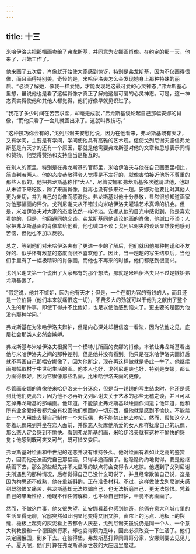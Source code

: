 ```yaml
---
---
---
```

title: 十三
---




米哈伊洛夫把那幅画卖给了弗龙斯基，并同意为安娜画肖像。在约定的那一天，他来了，开始工作了。

他来画了五次后，肖像就开始使大家感到惊讶，特别是弗龙斯基，因为不仅画得很像，而且画得特别美。奇怪的是，米哈伊洛夫怎么会发现她身上那种特殊的丽质。“必须了解她，像我一样爱她，才能发现她这最可爱的心灵神态，”弗龙斯基心里想，虽说他也是看了这幅肖像才真正了解她这最可爱的心灵神态。可是，这一神态真实得使他和其他人都觉得，他们好像早就见识过了。

“我花了多少时间在苦苦求索，却毫无成就，”弗龙斯基谈论起自己那幅安娜的肖像，“而他只看了一会儿就画出来了。这就叫做技巧。”

“这种技巧你会有的，”戈列尼谢夫安慰他说，因为在他看来，弗龙斯基既有天才，又有学问，主要是有学问，学问使他具有高雅的艺术观。促使戈列尼谢夫坚信弗龙斯基是有天才的还有一个原因，那就是他需要弗龙斯基对他的文章和思想表示同情和赞扬，他觉得赞扬和支持应当是相互的。

在别人的家里，特别是在弗龙斯基的官邸里，米哈伊洛夫与他在自己画室里相比，简直判若两人。他的态度恭敬得令人觉得是不友好的，就像害怕接近他所不尊重的那些人似的。他把弗龙斯基称作“大人”，尽管安娜和弗龙斯基多次邀请过他，他却从未留下来吃饭，除了来画肖像，就再也没有多来过一趟。安娜对他要比对其他人更为亲切，并为自己的肖像而感激他。弗龙斯基对他十分恭敬，显然很想知道画家对他那幅画的评价。戈列尼谢夫从不错过向米哈伊洛夫灌输艺术真谛的机会。但是，米哈伊洛夫对大家的态度依然一样冷淡。安娜从他的目光中感觉到，他是喜欢看她的，但是，他回避同她交谈。弗龙斯基同他谈论他画的肖像，他缄口不谈；人家把弗龙斯基画的肖像拿给他看，他也缄口不谈；戈列尼谢夫的谈话显然使他感到苦恼，但他也不加以反驳。

总之，等到他们对米哈伊洛夫有了更进一步的了解后，他们就因他那种拘谨和不友好的、似乎怀有敌意的态度而很不喜欢他了。因此，当一趟趟的写生结束后，当他们手里有了一幅极精彩的肖像画，而他也不再来的时候，他们都感到很高兴。

戈列尼谢夫第一个说出了大家都有的那个想法，那就是米哈伊洛夫只不过是嫉妒弗龙斯基罢了。

“假定说，他并不嫉妒，因为他有天才；但是，一个在朝为官的有钱的人，而且还是一位伯爵（他们本来就痛恨这一切），不费多大的劲就可以干他为之献出了整个人生的那件事，即使干得并不比他好，也足以使他感到恼火了。更主要的是因为他没有那种学问。”

弗龙斯基在为米哈伊洛夫辩护，但是内心深处却相信这一看法，因为依他之见，底层社会那类人必然会嫉妒。

弗龙斯基与米哈伊洛夫根据同一个模特儿所画的安娜的肖像，本该让弗龙斯基看出他与米哈伊洛夫之间的那种差别，但是他并没有看到。他只是在米哈伊洛夫画好后就不再画自己那幅安娜像了，因为他断定，现在再这样做就是多此一举了。他继续画那幅取材于中世纪生活的画。他本人也好，戈列尼谢夫也好，特别是安娜，都认为画得很好，因为它很像那些名画，比米哈伊洛夫画的更像。

尽管画安娜的肖像使米哈伊洛夫十分迷恋，但是当一趟趟的写生结束时，他还是感到比他们更高兴，因为他不必再听戈列尼谢夫关于艺术的那些无稽之谈，并且可以忘掉弗龙斯基的那幅画。他知道，不能禁止弗龙斯基以绘画作消遣；他知道，他和所有业余爱好者都完全有权画他们想画的一切东西，但他就是感到不愉快。不能禁止一个人用蜡去替自己制作一个大玩偶，也不能禁止他去吻它。然而，假如这个人带着玩偶来到并坐在恋人面前，并像恋人抚摩他所爱的女人那样抚摩自己的玩偶，那么恋人定会感到不愉快。看到弗龙斯基的画，米哈伊洛夫就有这种不愉快的感觉；他感到既可笑又可气，既可惜又委屈。

弗龙斯基对绘画和中世纪的迷恋并没有维持多久。他对绘画有着如此之高的鉴赏力，因而他无法画完自己那幅画，只得半途而废了。他隐隐约约地觉得，要是他继续画下去，那么那些起先并不太显眼的缺点将会变得令人吃惊。他遇到了戈列尼谢夫所遇到的那种情况，后者觉得自己已没什么可说了，并且经常欺骗自己说，这是因为构思还不成熟，他在重新斟酌，正在准备材料。不过，这样做使戈列尼谢夫感到既怨恨又痛苦，弗龙斯基却无法欺骗自己，也无法折磨自己，更无法怨恨。凭着自己的果断性格，他既不作任何解释，也不替自己辩护，干脆不再画画了。

然而，不做这件事，他又很失望，让安娜看着也感到惊奇，他俩在意大利城市里的生活显得无聊，官邸突然如此明显地变得又旧又脏，窗帘上的污点、地板上的裂缝、檐板上起壳的灰泥看上去都令人厌恶，戈列尼谢夫虽说仍是同一个人、一个意大利教授和一个德国旅行家，却也变得颇为乏味，因此必须改变一下生活了。他们决定回俄国，到乡下去。在彼得堡，弗龙斯基打算同哥哥分家，安娜则要去见见儿子。夏天呢，他们打算在弗龙斯基家世袭的大庄园里度过。